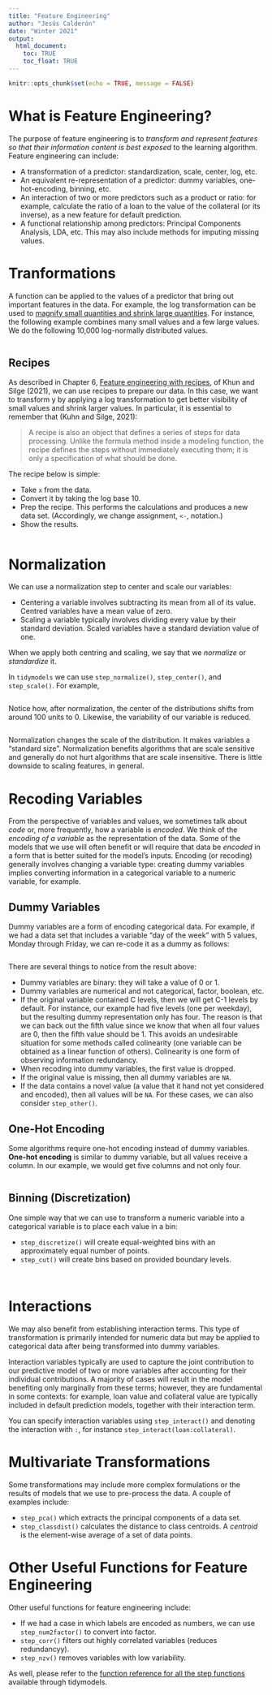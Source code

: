 ```yaml
---
title: "Feature Engineering"
author: "Jesús Calderón"
date: "Winter 2021"
output: 
  html_document:
    toc: TRUE
    toc_float: TRUE
---
```


```r
knitr::opts_chunk$set(echo = TRUE, message = FALSE)
```

# What is Feature Engineering?

The purpose of feature engineering is to *transform and represent features so that their information content is best exposed* to the learning algorithm. Feature engineering can include:

* A transformation of a predictor: standardization, scale, center, log, etc.
* An equivalent re-representation of a predictor: dummy variables, one-hot-encoding, binning, etc.
* An interaction of two or more predictors such as a product or ratio: for example, calculate the ratio of a loan to the value of the collateral (or its inverse), as a new feature for default prediction.
* A functional relationship among predictors: Principal Components Analysis, LDA, etc. This may also include methods for imputing missing values.


# Tranformations

A function can be applied to the values of a predictor  that bring out important features in the data. For example, the log transformation can be used to [magnify small quantities and shrink large quantities](https://xkcd.com/482/). For instance, the following example combines many small values and a few large values. We do the following 10,000 log-normally distributed values.


```r
```


## Recipes

As described in Chapter 6, [Feature engineering with recipes](https://www.tmwr.org/recipes.html), of Khun and Silge (2021), we can use recipes to prepare our data. In this case, we want to transform y by applying a log transformation to get better visibility of small values and shrink larger values. In particular, it is essential to remember that (Kuhn and Silge, 2021):

> A recipe is also an object that defines a series of steps for data processing. Unlike the formula method inside a modeling function, the recipe defines the steps without immediately executing them; it is only a specification of what should be done. 

The recipe below is simple:

+ Take `x` from the data.
+ Convert it by taking the log base 10.
+ Prep the recipe. This performs the calculations and produces a new data set. (Accordingly, we change assignment, `<-`,  notation.)
+ Show the results.


```r

```

# Normalization

We can use a normalization step to center and scale our variables:

+ Centering a variable involves subtracting its mean from all of its value. Centred variables have a mean value of zero.
+ Scaling a variable typically involves dividing every value by their standard deviation. Scaled variables have a standard deviation value of one.

When we apply both centring and scaling, we say that we *normalize* or *standardize* it.

In `tidymodels` we can use `step_normalize()`, `step_center()`, and `step_scale()`. For example,

```r
```

Notice how, after normalization, the center of the distributions shifts from around 100 units to 0. Likewise, the variability of our variable is reduced.

```r


```


Normalization changes the scale of the distribution. It makes variables a "standard size". Normalization benefits algorithms that are scale sensitive and generally do not hurt algorithms that are scale insensitive. There is little downside to scaling features, in general.


# Recoding Variables

From the perspective of variables and values, we sometimes talk about *code* or, more frequently, how a variable is *encoded*. We think of the *encoding of a variable* as the representation of the data. Some of the models that we use will often benefit or will require that data be *encoded* in a form that is better suited for the model's inputs. Encoding (or recoding) generally involves changing a variable type: creating dummy variables implies converting information in a categorical variable to a numeric variable, for example.

## Dummy Variables

Dummy variables are a form of encoding categorical data. For example, if we had a data set that includes a variable "day of the week" with 5 values, Monday through Friday, we can re-code it as a dummy as follows:

```r

```

There are several things to notice from the result above:

+ Dummy variables are binary: they will take a value of 0 or 1.
+ Dummy variables are numerical and not categorical, factor, boolean, etc.
+ If the original variable contained C levels, then we will get C-1 levels by default. For instance, our example had five levels (one per weekday), but the resulting dummy representation only has four. The reason is that we can back out the fifth value since we know that when all four values are 0, then the fifth value should be 1. This avoids an undesirable situation for some methods called colinearity (one variable can be obtained as a linear function of others). Colinearity is one form of observing information redundancy.
+ When recoding into dummy variables, the first value is dropped.
+ If the original value is missing, then all dummy variables are `NA`.
+ If the data contains a novel value (a value that it hand not yet considered and encoded), then all values will be `NA`. For these cases, we can also consider `step_other()`.

## One-Hot Encoding

Some algorithms require one-hot encoding instead of dummy variables. **One-hot encoding** is similar to dummy variable, but all values receive a column. In our example, we would get five columns and not only four.

```r

```

## Binning (Discretization)

One simple way that we can use to transform a numeric variable into a categorical variable is to place each value in a bin:

+ `step_discretize()` will create equal-weighted bins with an approximately equal number of points.
+ `step_cut()` will create bins based on provided boundary levels. 

```r

```

```r

```
# Interactions

We may also benefit from establishing interaction terms. This type of transformation is primarily intended for numeric data but may be applied to categorical data after being transformed into dummy variables.

Interaction variables typically are used to capture the joint contribution to our predictive model of two or more variables after accounting for their individual contributions. A majority of cases will result in the model benefiting only marginally from these terms; however, they are fundamental in some contexts: for example, loan value and collateral value are typically included in default prediction models, together with their interaction term. 

You can specify interaction variables using `step_interact()` and denoting the interaction with `:`, for instance `step_interact(loan:collateral)`. 

# Multivariate Transformations

Some transformations may include more complex formulations or the results of models that we use to pre-process the data. A couple of examples include:

+ `step_pca()` which extracts the principal components of a data set.
+ `step_classdist()` calculates the distance to class centroids. A *centroid* is the element-wise average of a set of data points. 


# Other Useful Functions for Feature Engineering

Other useful functions for feature engineering include:

+ If we had a case in which labels are encoded as numbers, we can use `step_num2factor()` to convert into factor.
+ `step_corr()` filters out highly correlated variables (reduces redundancyy).
+ `step_nzv()` removes variables with low variability.


As well, please refer to the [function reference for all the step functions](https://recipes.tidymodels.org/reference/index.html) available through tidymodels.


